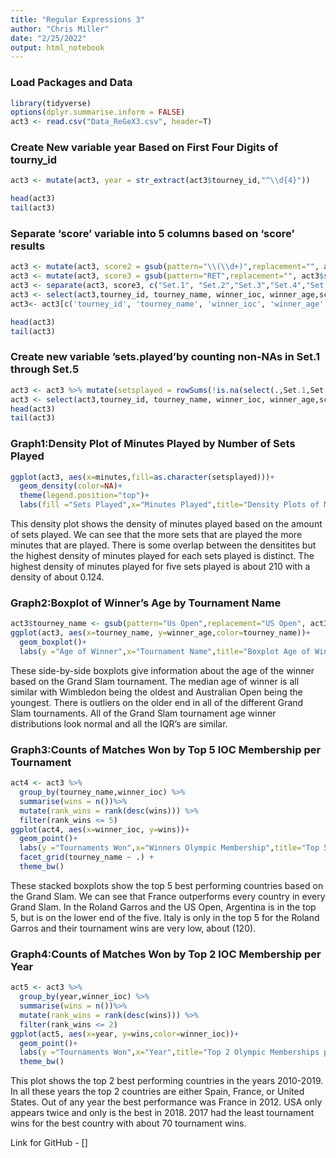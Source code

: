 ---
title: "Regular Expressions 3"
author: "Chris Miller"
date: "2/25/2022"
output: html_notebook
---

### Load Packages and Data

```{r message=FALSE, warning=FALSE}
library(tidyverse)
options(dplyr.summarise.inform = FALSE)
act3 <- read.csv("Data_ReGeX3.csv", header=T)
```

### Create New variable year Based on First Four Digits of tourny_id

```{r message=FALSE, warning=FALSE}
act3 <- mutate(act3, year = str_extract(act3$tourney_id,"^\\d{4}"))

head(act3)
tail(act3)
```

### Separate ‘score’ variable into 5 columns based on ‘score’ results

```{r message=FALSE, warning=FALSE}
act3 <- mutate(act3, score2 = gsub(pattern="\\(\\d+)",replacement="", act3$score))
act3 <- mutate(act3, score3 = gsub(pattern="RET",replacement="", act3$score2))
act3 <- separate(act3, score3, c("Set.1", "Set.2","Set.3","Set.4","Set.5"), sep = " ", remove = FALSE)
act3 <- select(act3,tourney_id, tourney_name, winner_ioc, winner_age,score,minutes,year,Set.1,Set.2,Set.3,Set.4,Set.5)
act3<- act3[c('tourney_id', 'tourney_name', 'winner_ioc', 'winner_age','score','minutes','year',"Set.1", "Set.2","Set.3","Set.4","Set.5")]

head(act3)
tail(act3)
```

### Create new variable ’sets.played’by counting non-NAs in Set.1 through Set.5

```{r message=FALSE, warning=FALSE}
act3 <- act3 %>% mutate(setsplayed = rowSums(!is.na(select(.,Set.1,Set.2,Set.3,Set.4,Set.5))))
act3 <- select(act3,tourney_id, tourney_name, winner_ioc, winner_age,score,minutes,year,setsplayed)
head(act3)
tail(act3)
```

### Graph1:Density Plot of Minutes Played by Number of Sets Played

```{r message=FALSE, warning=FALSE}
ggplot(act3, aes(x=minutes,fill=as.character(setsplayed)))+
  geom_density(color=NA)+
  theme(legend.position="top")+
  labs(fill ="Sets Played",x="Minutes Played",title="Density Plots of Minutes Played Per Number of Sets Played")
```

This density plot shows the density of minutes played based on the amount of sets played. We can see that the more sets that are played the more minutes that are played. There is some overlap between the densitites but the highest density of minutes played for each sets played is distinct. The highest density of minutes played for five sets played is about 210 with a density of about 0.124.

### Graph2:Boxplot of Winner’s Age by Tournament Name

```{r message=FALSE, warning=FALSE}
act3$tourney_name <- gsub(pattern="Us Open",replacement="US Open", act3$tourney_name)
ggplot(act3, aes(x=tourney_name, y=winner_age,color=tourney_name))+
  geom_boxplot()+
  labs(y ="Age of Winner",x="Tournament Name",title="Boxplot Age of Winner in Grand Slam Events", color="Tournament Name")
```

These side-by-side boxplots give information about the age of the winner based on the Grand Slam tournament. The median age of winner is all similar with Wimbledon being the oldest and Australian Open being the youngest. There is outliers on the older end in all of the different Grand Slam tournaments. All of the Grand Slam tournament age winner distributions look normal and all the IQR's are similar.

### Graph3:Counts of Matches Won by Top 5 IOC Membership per Tournament

```{r message=FALSE, warning=FALSE}
act4 <- act3 %>%
  group_by(tourney_name,winner_ioc) %>%
  summarise(wins = n())%>%
  mutate(rank_wins = rank(desc(wins))) %>%
  filter(rank_wins <= 5)
ggplot(act4, aes(x=winner_ioc, y=wins))+
  geom_point()+
  labs(y ="Tournaments Won",x="Winners Olympic Membership",title="Top 5 Olympic Memberships per Tournament") + 
  facet_grid(tourney_name ~ .) +
  theme_bw()
```

These stacked boxplots show the top 5 best performing countries based on the Grand Slam. We can see that France outperforms every country in every Grand Slam. In the Roland Garros and the US Open, Argentina is in the top 5, but is on the lower end of the five. Italy is only in the top 5 for the Roland Garros and their tournament wins are very low, about (120).

### Graph4:Counts of Matches Won by Top 2 IOC Membership per Year

```{r message=FALSE, warning=FALSE}
act5 <- act3 %>%
  group_by(year,winner_ioc) %>%
  summarise(wins = n())%>%
  mutate(rank_wins = rank(desc(wins))) %>%
  filter(rank_wins <= 2)
ggplot(act5, aes(x=year, y=wins,color=winner_ioc))+
  geom_point()+
  labs(y ="Tournaments Won",x="Year",title="Top 2 Olympic Memberships per Year",color="Olympic Membership") + 
  theme_bw()
```

This plot shows the top 2 best performing countries in the years 2010-2019. In all these years the top 2 countries are either Spain, France, or United States. Out of any year the best performance was France in 2012. USA only appears twice and only is the best in 2018. 2017 had the least tournament wins for the best country with about 70 tournament wins.

Link for GitHub - []